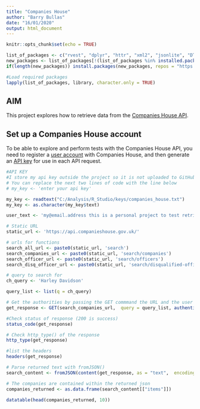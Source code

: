 ---
title: "Companies House"
author: "Barry Bullas"
date: "16/01/2020"
output: html_document
---

```{r setup, include=FALSE}
knitr::opts_chunk$set(echo = TRUE)

list_of_packages <- c("rvest", "dplyr", "httr", "xml2", "jsonlite", "DT", "here", "readtext")
new_packages <- list_of_packages[!(list_of_packages %in% installed.packages()[,"Package"])]
if(length(new_packages)) install.packages(new_packages, repos = "https://cloud.r-project.org/")

#Load required packages
lapply(list_of_packages, library, character.only = TRUE)
```

## AIM

This project explores how to retrieve data from the [Companies House API](https://developer.companieshouse.gov.uk/api/docs/).

## Set up a Companies House account
To be able to explore and perform tests with the Companies House API, you need to register a [user account](https://developer.companieshouse.gov.uk/developer/signin) with Companies House, and then generate an [API key](https://developer.companieshouse.gov.uk/api/docs/index/gettingStarted/apikey_authorisation.html) for use in each API request.

```{r }
#API KEY
#I store my api key outside the project so it is not uploaded to GitHub
# You can replace the next two lines of code with the line below
# my_key <- 'enter your api key'

my_key <- readtext("C:/Analysis/R_Studio/keys/companies_house.txt")
my_key <- as.character(my_key$text)

user_text <- 'my@email.address this is a personal project to test retrieving data from the Companies House api'

# Static URL 
static_url <- 'https://api.companieshouse.gov.uk/'

# urls for functions
search_all_url <- paste0(static_url, 'search')
search_companies_url <- paste0(static_url, 'search/companies')
search_officer_url <- paste0(static_url, 'search/officers')
search_disq_officer_url <- paste0(static_url, 'search/disqualified-officers')

# query to search for
ch_query <- 'Harley Davidson'

query_list <- list(q = ch_query)

# Get the authorities by passing the GET commmand the URL and the user text
get_response <- GET(search_companies_url,  query = query_list, authenticate(my_key, ''))

#Check status of response (200 is success)
status_code(get_response)

# Check http_type() of the response
http_type(get_response)

#list the headers
headers(get_response)

# Parse returned text with fromJSON()
search_content <- fromJSON(content(get_response, as = "text",  encoding = "UTF-8"), simplifyDataFrame = TRUE)

# The companies are contained within the returned json
companies_returned <- as.data.frame(search_content[["items"]])

datatable(head(companies_returned, 10))
```
